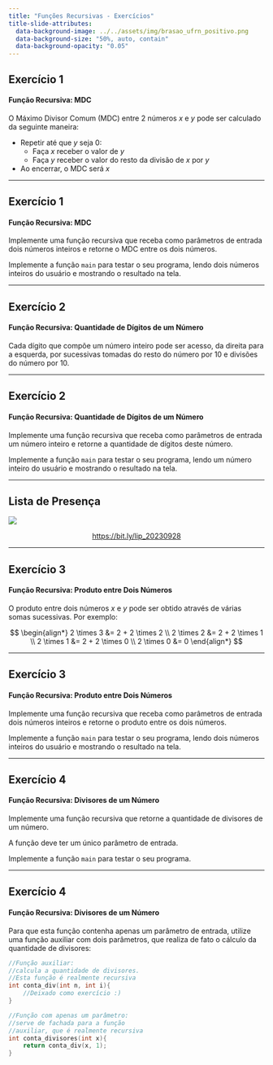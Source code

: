 ```yaml
---
title: "Funções Recursivas - Exercícios"
title-slide-attributes:
  data-background-image: ../../assets/img/brasao_ufrn_positivo.png
  data-background-size: "50%, auto, contain"
  data-background-opacity: "0.05"
---
```


## Exercício 1
#### Função Recursiva: MDC

O Máximo Divisor Comum (MDC) entre 2 números $x$ e $y$
pode ser calculado da seguinte maneira:

- Repetir até que $y$ seja 0:
    - Faça $x$ receber o valor de $y$
    - Faça $y$ receber o valor do resto da divisão de $x$ por $y$
- Ao encerrar, o MDC será $x$

---

## Exercício 1
#### Função Recursiva: MDC

Implemente uma função recursiva que receba como parâmetros de entrada dois
números inteiros e retorne o MDC entre os dois números.

Implemente a função `main` para testar o seu programa,
lendo dois números inteiros do usuário e mostrando o resultado
na tela.

---

## Exercício 2
#### Função Recursiva: Quantidade de Dígitos de um Número

Cada dígito que compõe um número inteiro pode ser acesso,
da direita para a esquerda, por sucessivas tomadas do resto
do número por 10 e divisões do número por 10.

---

## Exercício 2
#### Função Recursiva: Quantidade de Dígitos de um Número

Implemente uma função recursiva que receba como parâmetros de entrada um
número inteiro e retorne a quantidade de dígitos deste número.

Implemente a função `main` para testar o seu programa,
lendo um número inteiro do usuário e mostrando o resultado
na tela.

---

## Lista de Presença

![](https://chart.apis.google.com/chart?cht=qr&chs=300x300&chld=L%7C1&chl=bit.ly%2Flip_20230928){fig-align="center"}

<a href="https://bit.ly/lip_20230928"><p style="text-align:center;">https://bit.ly/lip_20230928</p></a>

---

## Exercício 3
#### Função Recursiva: Produto entre Dois Números

O produto entre dois números $x$ e $y$ pode ser obtido
através de várias somas sucessivas. Por exemplo:

$$
\begin{align*}
2 \times 3 &= 2 + 2 \times 2 \\ 
2 \times 2 &= 2 + 2 \times 1 \\
2 \times 1 &= 2 + 2 \times 0 \\
2 \times 0 &= 0
\end{align*}
$$

---

## Exercício 3
#### Função Recursiva: Produto entre Dois Números

Implemente uma função recursiva que receba como parâmetros de entrada dois
números inteiros e retorne o produto entre os dois números.

Implemente a função `main` para testar o seu programa,
lendo dois números inteiros do usuário e mostrando o resultado
na tela.

---

## Exercício 4
#### Função Recursiva: Divisores de um Número

Implemente uma função recursiva que retorne
a quantidade de divisores de um número.

A função deve ter um único parâmetro de entrada.

Implemente a função `main` para testar o seu programa.

---

## Exercício 4
#### Função Recursiva: Divisores de um Número

Para que esta função contenha apenas um parâmetro
de entrada, utilize uma função auxiliar com dois parâmetros,
que realiza de fato o cálculo da quantidade de divisores:

```C++
//Função auxiliar: 
//calcula a quantidade de divisores.
//Esta função é realmente recursiva
int conta_div(int n, int i){
    //Deixado como exercício :)
}

//Função com apenas um parâmetro:
//serve de fachada para a função
//auxiliar, que é realmente recursiva
int conta_divisores(int x){
    return conta_div(x, 1);
}
```